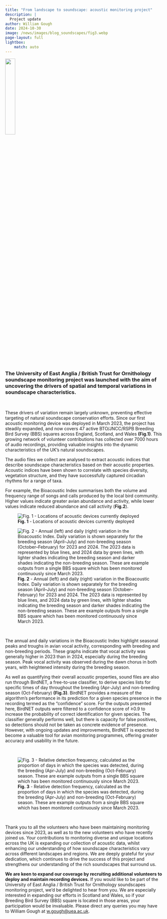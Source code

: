 ```yaml
---
title: "From landscape to soundscape: acoustic monitoring project"
description: |
  Project update
author: William Gough
date: 2024-10-30
image: /news/images/blog_soundscapes/fig3.webp
page-layout: full
lightbox: 
    match: auto
---
```

 
![](images/institute_logos/UEA_BTO.webp){.no-lightbox width=25%}


### The University of East Anglia / British Trust for Ornithology soundscape monitoring project was launched with the aim of uncovering the drivers of spatial and temporal variations in soundscape characteristics. 

<br />

::: {.grid}

::: {.g-col-12 .g-col-md-7}

These drivers of variation remain largely unknown, preventing effective targeting of natural soundscape conservation efforts. Since our first acoustic monitoring device was deployed in March 2023, the project has steadily expanded, and now covers 47 active BTO/JNCC/RSPB Breeding Bird Survey (BBS) squares across England, Scotland, and Wales **(Fig.1)**. This growing network of volunteer contributions has collected over 7000 hours of audio recordings, providing valuable insights into the dynamic characteristics of the UK’s natural soundscapes.

The audio files we collect are analysed to extract acoustic indices that describe soundscape characteristics based on their acoustic properties. Acoustic indices have been shown to correlate with species diversity, vegetation structure, and they have successfully captured circadian rhythms for a range of taxa. 

For example, the Bioacoustic Index summarises both the volume and frequency range of songs and calls produced by the local bird community. Higher values indicate greater avian abundance and activity, while lower values indicate reduced abundance and call activity (**Fig.2**). 

:::

::: {.g-col-12 .g-col-md-1}

:::

::: {.g-col-12 .g-col-md-3}

![**Fig. 1** - Locations of acoustic devices currently deployed](images/blog_soundscapes/active_site_map.webp)

:::

:::

![**Fig. 2** - Annual (left) and daily (right) variation in the Bioacoustic Index. Daily variation is shown separately for the breeding season (April–July) and non-breeding season (October–February) for 2023 and 2024. The 2023 data is represented by blue lines, and 2024 data by green lines, with lighter shades indicating the breeding season and darker shades indicating the non-breeding season. These are example outputs from a single BBS square which has been monitored continuously since March 2023.](images/blog_soundscapes/fig2.webp)

</br>

The annual and daily variations in the Bioacoustic Index highlight seasonal peaks and troughs in avian vocal activity, corresponding with breeding and non-breeding periods. These graphs indicate that vocal activity was generally higher in 2023 than in 2024, especially during the breeding season. Peak vocal activity was observed during the dawn chorus in both years, with heightened intensity during the breeding season.

As well as quantifying their overall acoustic properties, sound files are also run through BirdNET, a free-to-use classifier, to derive species lists for specific times of day throughout the breeding (Apr-July) and non-breeding season (Oct-February) **(Fig.3)**. BirdNET provides a measure of the algorithm's performance in its prediction for a given species presence in the recording termed as the “confidence” score. For the outputs presented here, BirdNET outputs were filtered to a confidence score of ≥0.9 to increase the probability of correct identification for given species. The classifier generally performs well, but there is capacity for false positives, so detections should not be taken as concrete evidence of presence. However, with ongoing updates and improvements, BirdNET is expected to become a valuable tool for avian monitoring programmes, offering greater accuracy and usability in the future.

</br>

![**Fig. 3** - Relative detection frequency, calculated as the proportion of days in which the species was detected, during the breeding (Apr-July) and non-breeding (Oct-February) season. These are example outputs from a single BBS square which has been monitored continuously since March 2023.](images/blog_soundscapes/fig3.webp)

</br>

Thank you to all the volunteers who have been maintaining monitoring devices since 2023, as well as to the new volunteers who have recently joined us. Your contributions to monitoring diverse and unique locations across the UK is expanding our collection of acoustic data, whilst enhancing our understanding of how soundscape characteristics vary across different landscapes and regions. We are deeply grateful for your dedication, which continues to drive the success of this project and strengthens our understanding of the rich soundscapes that surround us. 

**We are keen to expand our coverage by recruiting additional volunteers to deploy and maintain recording devices.** If you would like to be part of the University of East Anglia / British Trust for Ornithology soundscapes monitoring project, we’d be delighted to hear from you. We are especially interested in expanding our efforts in Scotland and Wales, so if your Breeding Bird Survey (BBS) square is located in those areas, your participation would be invaluable. Please direct any queries you may have to William Gough at [w.gough@uea.ac.uk](mailto:w.gough@uea.ac.uk).
